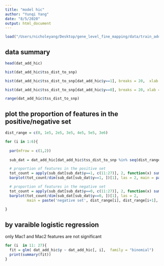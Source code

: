 ```yaml
---
title: "model hic"
author: "Yunqi Yang"
date: "8/5/2020"
output: html_document
---
```


```r

load("/Users/nicholeyang/Desktop/gene_level_fine_mapping/data/train_add_hic.RData")

```


## data summary 

```r

head(dat_add_hic)


```

```r

hist(dat_add_hic$tss_dist_to_snp)

```

```r

hist(dat_add_hic$tss_dist_to_snp[dat_add_hic$y==1], breaks = 20,  xlab = 'positive', main = '')

hist(dat_add_hic$tss_dist_to_snp[dat_add_hic$y==0], breaks = 20, xlab = 'negative', main = '')


```




```r

range(dat_add_hic$tss_dist_to_snp)


```



## plot the proportion of features in the positive/negative set
```r

dist_range = c(0, 1e5, 2e5, 3e5, 4e5, 5e5, 3e6)

for (i in 1:6){
  
  par(mfrow = c(1,2))
  
  sub_dat = dat_add_hic[dat_add_hic$tss_dist_to_snp %in% seq(dist_range[i], dist_range[i+1], by = 1), ]

  # proportion of features in the positive set
  tot_count = apply(sub_dat[sub_dat$y==1, c(11:27)], 2, function(x) sum(x == 1))
  barplot(tot_count/dim(sub_dat[sub_dat$y==1, ])[1], las = 2, main = paste('positive set', dist_range[i], dist_range[i+1], sep = ':'), cex.names=.7)

  # proportion of features in the negative set
  tot_count = apply(sub_dat[sub_dat$y==0, c(11:27)], 2, function(x) sum(x == 1))
  barplot(tot_count/dim(sub_dat[sub_dat$y==0, ])[1], las = 2, 
          main = paste('negative set', dist_range[i], dist_range[i+1], sep = ':'), cex.names=.7)
  
}

```


## by varaible logistic regression 

only Mac1 and Mac2 features are not significant 
```r

for (i  in 11: 27){
  fit = glm( dat_add_hic$y ~ dat_add_hic[, i],  family = "binomial")
  print(summary(fit))
}

```



